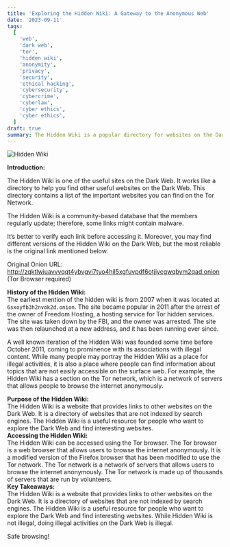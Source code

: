 ```yaml
---
title: 'Exploring the Hidden Wiki: A Gateway to the Anonymous Web'
date: '2023-09-11'
tags:
  [
    'web',
    'dark web',
    'tor',
    'hidden wiki',
    'anonymity',
    'privacy',
    'security',
    'ethical hacking',
    'cybersecurity',
    'cybercrime',
    'cyberlaw',
    'cyber ethics',
    'cyber ethics',
  ]
draft: true
summary: The Hidden Wiki is a popular directory for websites on the Dark Web. This blog post explores the history and purpose of the Hidden Wiki, as well as its controversies and ethical considerations.
---
```


![Hidden Wiki](/static/images/wiki.png)

**Introduction:**

The Hidden Wiki is one of the useful sites on the Dark Web. It works like a directory to help you find other useful websites on the Dark Web. This directory contains a list of the important websites you can find on the Tor Network.

The Hidden Wiki is a community-based database that the members regularly update; therefore, some links might contain malware.

It’s better to verify each link before accessing it. Moreover, you may find different versions of the Hidden Wiki on the Dark Web, but the most reliable is the original link mentioned below.

Original Onion URL: http://zqktlwiuavvvqqt4ybvgvi7tyo4hjl5xgfuvpdf6otjiycgwqbym2qad.onion (Tor Browser required)

**History of the Hidden Wiki:**  
The earliest mention of the hidden wiki is from 2007 when it was located at `6sxoyfb3h2nvok2d.onion`. The site became popular in 2011 after the arrest of the owner of Freedom Hosting, a hosting service for Tor hidden services. The site was taken down by the FBI, and the owner was arrested. The site was then relaunched at a new address, and it has been running ever since.

A well known iteration of the Hidden Wiki was founded some time before October 2011, coming to prominence with its associations with illegal content.
While many people may portray the Hidden Wiki as a place for illegal activities, it is also a place where people can find information about topics that are not easily accessible on the surface web. For example, the Hidden Wiki has a section on the Tor network, which is a network of servers that allows people to browse the internet anonymously.

**Purpose of the Hidden Wiki:**  
The Hidden Wiki is a website that provides links to other websites on the Dark Web. It is a directory of websites that are not indexed by search engines. The Hidden Wiki is a useful resource for people who want to explore the Dark Web and find interesting websites.  
**Accessing the Hidden Wiki:**  
The Hidden Wiki can be accessed using the Tor browser. The Tor browser is a web browser that allows users to browse the internet anonymously. It is a modified version of the Firefox browser that has been modified to use the Tor network. The Tor network is a network of servers that allows users to browse the internet anonymously. The Tor network is made up of thousands of servers that are run by volunteers.  
**Key Takeaways:**  
The Hidden Wiki is a website that provides links to other websites on the Dark Web. It is a directory of websites that are not indexed by search engines. The Hidden Wiki is a useful resource for people who want to explore the Dark Web and find interesting websites.
While Hidden Wiki is not illegal, doing illegal activities on the Dark Web is illegal.

Safe browsing!
